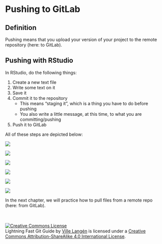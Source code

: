 # Pushing to GitLab

## Definition

Pushing means that you upload your version of your project to the remote repository (here: to GitLab).

## Pushing with RStudio

In RStudio, do the following things:

1.  Create a new text file
2.  Write some text on it
3.  Save it
4.  Commit it to the repository
    -   This means "staging it", which is a thing you have to do before pushing
    -   You also write a little message, at this time, to what you are committing/pushing
5.  Push it to GitLab

All of these steps are depicted below:

![](images/create_text_file.gif)

![](images/write_some_text.gif)

![](images/save_txt.gif)

![](images/commit1.gif)

![](images/commit2.gif)

![](images/push.gif)

In the next chapter, we will practice how to pull files from a remote repo (here: from GitLab).

<br> <br> <a rel="license" href="http://creativecommons.org/licenses/by-sa/4.0/"><img src="https://i.creativecommons.org/l/by-sa/4.0/88x31.png" alt="Creative Commons License" style="border-width:0"/></a><br />[Lightning Fast Git Guide]{xmlns:dct="http://purl.org/dc/terms/" property="dct:title"} by <a xmlns:cc="http://creativecommons.org/ns#" href="https://vldesign.kapsi.fi/git-guide" property="cc:attributionName" rel="cc:attributionURL">Ville Langén</a> is licensed under a <a rel="license" href="http://creativecommons.org/licenses/by-sa/4.0/">Creative Commons Attribution-ShareAlike 4.0 International License</a>.

